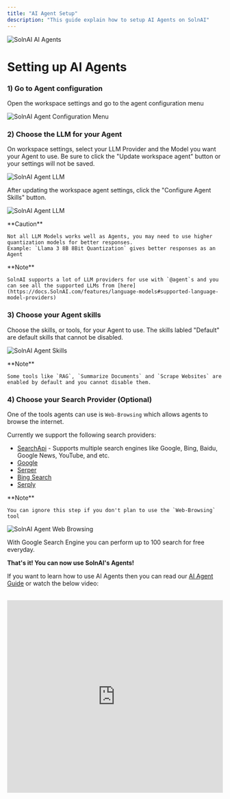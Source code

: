 ```yaml
---
title: "AI Agent Setup"
description: "This guide explain how to setup AI Agents on SolnAI"
---
```



<Image
  src="/images/guides/ai-agents/setup.png"
  height={1080}
  width={1920}
  quality={100}
  alt="SolnAI AI Agents"
/>

# Setting up AI Agents

### 1) Go to Agent configuration

Open the workspace settings and go to the agent configuration menu

<Image
  src="/images/SolnAI-setup/agent-configuration/configuration-menu.png"
  height={1080}
  width={1920}
  quality={100}
  alt="SolnAI Agent Configuration Menu"
/>

### 2) Choose the LLM for your Agent

On workspace settings, select your LLM Provider and the Model you want your Agent to use. Be sure to click the "Update workspace agent" button or your settings will not be saved.

<Image
  src="/images/SolnAI-setup/agent-configuration/llm.png"
  height={1080}
  width={1920}
  quality={100}
  alt="SolnAI Agent LLM"
/>

After updating the workspace agent settings, click the "Configure Agent Skills" button.

<Image
  src="/images/SolnAI-setup/agent-configuration/configure-agent-skills-button.png"
  height={1080}
  width={1920}
  quality={100}
  alt="SolnAI Agent LLM"
/>

<Callout type="error" emoji="️⚠️">
  **Caution**

    Not all LLM Models works well as Agents, you may need to use higher quantization models for better responses.
    Example: `Llama 3 8B 8Bit Quantization` gives better responses as an Agent

</Callout>

<Callout type="info" emoji="️ℹ️">
  **Note**

    SolnAI supports a lot of LLM providers for use with `@agent`s and you can see all the supported LLMs from [here](https://docs.SolnAI.com/features/language-models#supported-language-model-providers)

</Callout>

### 3) Choose your Agent skills

Choose the skills, or tools, for your Agent to use. The skills labled "Default" are default skills that cannot be disabled.

<Image
  src="/images/SolnAI-setup/agent-configuration/tools.png"
  height={1080}
  width={1920}
  quality={100}
  alt="SolnAI Agent Skills"
/>

<Callout type="info" emoji="️ℹ️">
  **Note**

    Some tools like `RAG`, `Summarize Documents` and `Scrape Websites` are enabled by default and you cannot disable them.

</Callout>

### 4) Choose your Search Provider (Optional)

One of the tools agents can use is `Web-Browsing` which allows agents to browse the internet.

Currently we support the following search providers:

- [SearchApi](https://www.searchapi.io/) - Supports multiple search engines like Google, Bing, Baidu, Google News, YouTube, and etc.
- [Google](https://www.google.com/)
- [Serper](https://serper.dev/)
- [Bing Search](https://azure.microsoft.com/en-us/pricing/details/cognitive-services/bing-entity-search-api/)
- [Serply](https://serply.io/)

<Callout type="info" emoji="️ℹ️">
  **Note**

    You can ignore this step if you don't plan to use the `Web-Browsing` tool

</Callout>

<Image
  src="/images/SolnAI-setup/agent-configuration/search.png"
  height={1080}
  width={1920}
  quality={100}
  alt="SolnAI Agent Web Browsing"
/>

With Google Search Engine you can perform up to 100 search for free everyday.

**That's it! You can now use SolnAI's Agents!**

If you want to learn how to use AI Agents then you can read our [AI Agent Guide](/agent/usage) or watch the below video:

<br />

<iframe
  width="100%"
  height="450"
  src="https://www.youtube.com/embed/4UFrVvy7VlA?si=TtWQ-Sg5fxytVsKI"
  title="YouTube video player"
  frameborder="0"
  allow="accelerometer; autoplay; clipboard-write; encrypted-media; gyroscope; picture-in-picture; web-share"
  referrerpolicy="strict-origin-when-cross-origin"
  allowfullscreen
></iframe>
